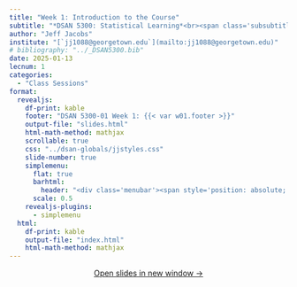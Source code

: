 ```yaml
---
title: "Week 1: Introduction to the Course"
subtitle: "*DSAN 5300: Statistical Learning*<br><span class='subsubtitle'>Spring 2025, Georgetown University</span>"
author: "Jeff Jacobs"
institute: "[`jj1088@georgetown.edu`](mailto:jj1088@georgetown.edu)"
# bibliography: "../_DSAN5300.bib"
date: 2025-01-13
lecnum: 1
categories:
  - "Class Sessions"
format:
  revealjs:
    df-print: kable
    footer: "DSAN 5300-01 Week 1: {{< var w01.footer >}}"
    output-file: "slides.html"
    html-math-method: mathjax
    scrollable: true
    css: "../dsan-globals/jjstyles.css"
    slide-number: true
    simplemenu:
      flat: true
      barhtml:
        header: "<div class='menubar'><span style='position: absolute; left: 8; padding-left: 8px;'><a href='./index.html'>&larr; Return to Notes</a></span><ul class='menu'></ul></div>"
      scale: 0.5
    revealjs-plugins:
      - simplemenu
  html:
    df-print: kable
    output-file: "index.html"
    html-math-method: mathjax
---
```


::: {.content-visible unless-format="revealjs"}

<center>
<a class="h2" href="./slides.html" target="_blank">Open slides in new window &rarr;</a>
</center>

:::

